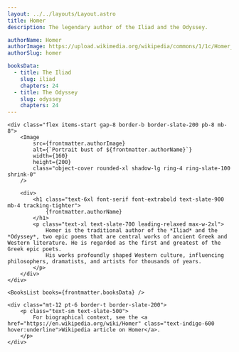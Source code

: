 ```yaml
---
layout: ../../layouts/Layout.astro
title: Homer
description: The legendary author of the Iliad and the Odyssey.

authorName: Homer
authorImage: https://upload.wikimedia.org/wikipedia/commons/1/1c/Homer_British_Museum.jpg
authorSlug: homer

booksData:
  - title: The Iliad
    slug: iliad
    chapters: 24
  - title: The Odyssey
    slug: odyssey
    chapters: 24
---
```


<div class="max-w-4xl mx-auto px-6 py-16">
    
    <div class="flex items-start gap-8 border-b border-slate-200 pb-8 mb-8">
        <Image
            src={frontmatter.authorImage}
            alt={`Portrait bust of ${frontmatter.authorName}`}
            width={160}
            height={200}
            class="object-cover rounded-xl shadow-lg ring-4 ring-slate-100 shrink-0"
        />

        <div>
            <h1 class="text-6xl font-serif font-extrabold text-slate-900 mb-4 tracking-tighter">
                {frontmatter.authorName}
            </h1>
            <p class="text-xl text-slate-700 leading-relaxed max-w-2xl">
                Homer is the traditional author of the *Iliad* and the *Odyssey*, two epic poems that are central works of ancient Greek and Western literature. He is regarded as the first and greatest of the Greek epic poets.
                His works profoundly shaped Western culture, influencing philosophers, dramatists, and artists for thousands of years.
            </p>
        </div>
    </div>

    <BooksList books={frontmatter.booksData} />

    <div class="mt-12 pt-6 border-t border-slate-200">
        <p class="text-sm text-slate-500">
            For biographical context, see the <a href="https://en.wikipedia.org/wiki/Homer" class="text-indigo-600 hover:underline">Wikipedia article on Homer</a>.
        </p>
    </div>
</div>
